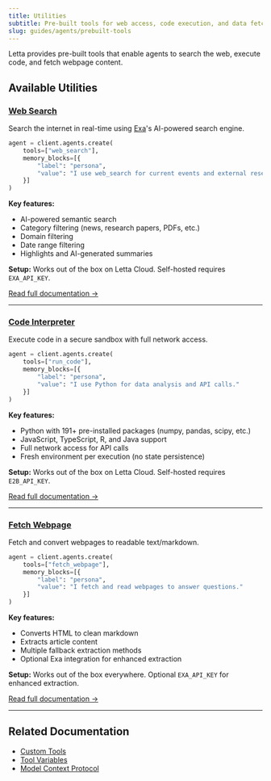 ```yaml
---
title: Utilities
subtitle: Pre-built tools for web access, code execution, and data fetching
slug: guides/agents/prebuilt-tools
---
```


Letta provides pre-built tools that enable agents to search the web, execute code, and fetch webpage content.

## Available Utilities

### [Web Search](/guides/agents/web-search)

Search the internet in real-time using [Exa](https://exa.ai)'s AI-powered search engine.

```python
agent = client.agents.create(
    tools=["web_search"],
    memory_blocks=[{
        "label": "persona",
        "value": "I use web_search for current events and external research."
    }]
)
```

**Key features:**
- AI-powered semantic search
- Category filtering (news, research papers, PDFs, etc.)
- Domain filtering
- Date range filtering
- Highlights and AI-generated summaries

**Setup:** Works out of the box on Letta Cloud. Self-hosted requires `EXA_API_KEY`.

[Read full documentation →](/guides/agents/web-search)

---

### [Code Interpreter](/guides/agents/run-code)

Execute code in a secure sandbox with full network access.

```python
agent = client.agents.create(
    tools=["run_code"],
    memory_blocks=[{
        "label": "persona",
        "value": "I use Python for data analysis and API calls."
    }]
)
```

**Key features:**
- Python with 191+ pre-installed packages (numpy, pandas, scipy, etc.)
- JavaScript, TypeScript, R, and Java support
- Full network access for API calls
- Fresh environment per execution (no state persistence)

**Setup:** Works out of the box on Letta Cloud. Self-hosted requires `E2B_API_KEY`.

[Read full documentation →](/guides/agents/run-code)

---

### [Fetch Webpage](/guides/agents/fetch-webpage)

Fetch and convert webpages to readable text/markdown.

```python
agent = client.agents.create(
    tools=["fetch_webpage"],
    memory_blocks=[{
        "label": "persona",
        "value": "I fetch and read webpages to answer questions."
    }]
)
```

**Key features:**
- Converts HTML to clean markdown
- Extracts article content
- Multiple fallback extraction methods
- Optional Exa integration for enhanced extraction

**Setup:** Works out of the box everywhere. Optional `EXA_API_KEY` for enhanced extraction.

[Read full documentation →](/guides/agents/fetch-webpage)

---

## Related Documentation

- [Custom Tools](/guides/agents/custom-tools)
- [Tool Variables](/guides/agents/tool-variables)
- [Model Context Protocol](/guides/mcp/overview)

